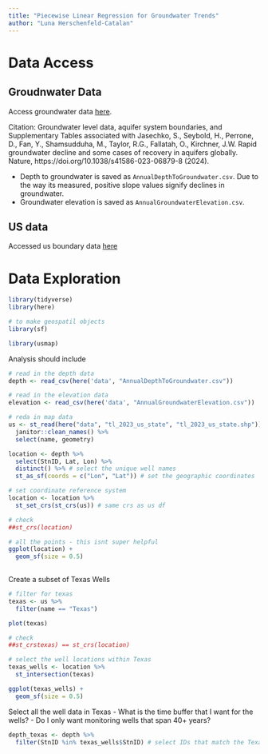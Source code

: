 ```yaml
---
title: "Piecewise Linear Regression for Groundwater Trends"
author: "Luna Herschenfeld-Catalan"
---
```


# Data Access

## Groudnwater Data

Access groundwater data [here](https://zenodo.org/records/10003697). 

Citation: Groundwater level data, aquifer system boundaries, and Supplementary Tables associated with Jasechko, S., Seybold, H., Perrone, D., Fan, Y., Shamsudduha, M., Taylor, R.G., Fallatah, O., Kirchner, J.W. Rapid groundwater decline and some cases of recovery in aquifers globally. Nature, https://doi.org/10.1038/s41586-023-06879-8 (2024).

- Depth to groundwater is saved as `AnnualDepthToGroundwater.csv`. Due to the way its measured, positive slope values signify declines in groundwater. 
- Groundwater elevation is saved as `AnnualGroundwaterElevation.csv`. 

## US data

Accessed us boundary data [here](https://www.census.gov/cgi-bin/geo/shapefiles/index.php?year=2023&layergroup=States+%28and+equivalent%29)

# Data Exploration 

```r
library(tidyverse)
library(here)

# to make geospatil objects
library(sf)

library(usmap)
```


Analysis should include 
```r
# read in the depth data
depth <- read_csv(here('data', "AnnualDepthToGroundwater.csv"))

# read in the elevation data
elevation <- read_csv(here('data', "AnnualGroundwaterElevation.csv"))

# reda in map data
us <- st_read(here("data", "tl_2023_us_state", "tl_2023_us_state.shp")) %>% 
  janitor::clean_names() %>% 
  select(name, geometry)
```


```r

location <- depth %>% 
  select(StnID, Lat, Lon) %>% 
  distinct() %>% # select the unique well names
  st_as_sf(coords = c("Lon", "Lat")) # set the geographic coordinates

# set coordinate reference system
location <- location %>% 
  st_set_crs(st_crs(us)) # same crs as us df

# check
##st_crs(location)

# all the points - this isnt super helpful 
ggplot(location) +
  geom_sf(size = 0.5)
  
```


Create a subset of Texas Wells

```r
# filter for texas
texas <- us %>% 
  filter(name == "Texas")

plot(texas)

# check
##st_crstexas) == st_crs(location)

# select the well locations within Texas
texas_wells <- location %>% 
  st_intersection(texas)

ggplot(texas_wells) +
  geom_sf(size = 0.5)
```

Select all the well data in Texas
- What is the time buffer that I want for the wells? 
- Do I only want monitoring wells that span 40+ years?

```r

depth_texas <- depth %>% 
  filter(StnID %in% texas_wells$StnID) # select IDs that match the Texas location
  
```
